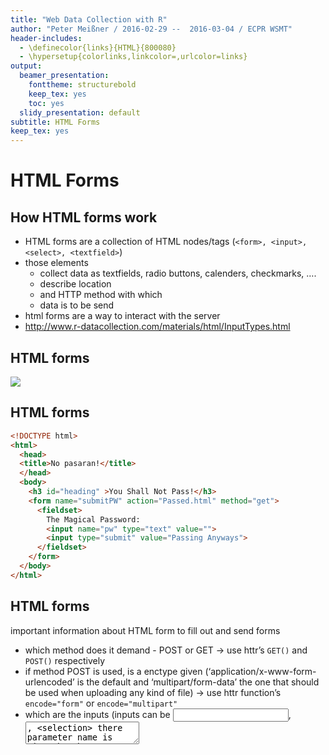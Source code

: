 ```yaml
---
title: "Web Data Collection with R"
author: "Peter Meißner / 2016-02-29 --  2016-03-04 / ECPR WSMT"
header-includes:
  - \definecolor{links}{HTML}{800080}
  - \hypersetup{colorlinks,linkcolor=,urlcolor=links}
output:
  beamer_presentation:
    fonttheme: structurebold
    keep_tex: yes
    toc: yes
  slidy_presentation: default
subtitle: HTML Forms
keep_tex: yes
---
```




# HTML Forms

## How HTML forms work

- HTML forms are a collection of HTML nodes/tags (`<form>, <input>, <select>, <textfield>`)
- those elements 
    -  collect data as textfields, radio buttons, calenders, checkmarks, ....
    - describe location
    - and HTTP method with which 
    - data is to be send 
- html forms are a way to interact with the server
- [http://www.r-datacollection.com/materials/html/InputTypes.html](http://www.r-datacollection.com/materials/html/InputTypes.html)

## HTML forms

![](fig/nopasaran.png)

## HTML forms

```html
<!DOCTYPE html>
<html>
  <head>
  <title>No pasaran!</title>
  </head>
  <body>
    <h3 id="heading" >You Shall Not Pass!</h3>
    <form name="submitPW" action="Passed.html" method="get">
      <fieldset>
        The Magical Password: 
        <input name="pw" type="text" value="">
        <input type="submit" value="Passing Anyways">
      </fieldset>
    </form>
  </body>
</html>
```

## HTML forms

important information about HTML form to fill out and send forms

- which method does it demand - POST or GET -> use httr's `GET()` and `POST()` respectively
- if method POST is used, is a enctype given ('application/x-www-form-urlencoded' is the default and 'multipart/form-data' the one that should be used when uploading any kind of file) -> use httr function's `encode="form"` or `encode="multipart"`
- which are the inputs (inputs can be <input>, <textarea>, <selection> there parameter name is given by the name attribute) -> use either httr's `GET(..., query=list(param1="value", param2="value2"))` or `POST(..., )`
- where should the data be end to (the value of the action attribute) -> use it as URL in your function call



















